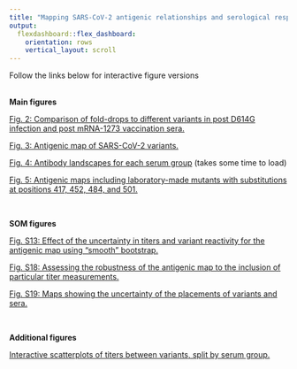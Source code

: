 ```yaml
---
title: "Mapping SARS-CoV-2 antigenic relationships and serological responses"
output: 
  flexdashboard::flex_dashboard:
    orientation: rows
    vertical_layout: scroll
---
```


Follow the links below for interactive figure versions
<br/><br/>

**Main figures**

[Fig. 2: Comparison of fold-drops to different variants in post D614G infection and post mRNA-1273 vaccination sera.](Fig2.html)

[Fig. 3: Antigenic map of SARS-CoV-2 variants.](Fig3.html)

[Fig. 4: Antibody landscapes for each serum group](Fig4.html) (takes some time to load)

[Fig. 5: Antigenic maps including laboratory-made mutants with substitutions at positions 417, 452, 484, and 501.](Fig5.html)

<br/>

**SOM figures**

[Fig. S13: Effect of the uncertainty in titers and variant reactivity for the antigenic map using “smooth” bootstrap.](FigS13.html)

[Fig. S18: Assessing the robustness of the antigenic map to the inclusion of particular titer measurements.](FigS18.html)

[Fig. S19: Maps showing the uncertainty of the placements of variants and sera.](FigS19.html)

<br/>

**Additional figures**

[Interactive scatterplots of titers between variants, split by serum group.](Scatterplots.html)
